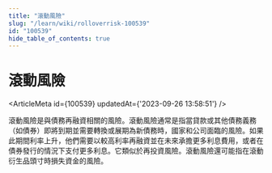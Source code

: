 ```yaml
---
title: "滾動風險"
slug: "/learn/wiki/rolloverrisk-100539"
id: "100539"
hide_table_of_contents: true
---
```



# 滾動風險

<ArticleMeta id={100539} updatedAt={'2023-09-26 13:58:51'} />
<div className='border-solid border-b border-t-0 my-4 border-[var(--ifm-color-gray-300)]' />

滾動風險是與債務再融資相關的風險。滾動風險通常是指當貸款或其他債務義務（如債券）即將到期並需要轉換或展期為新債務時，國家和公司面臨的風險。如果此期間利率上升，他們需要以較高利率再融資並在未來承擔更多利息費用，或者在債券發行的情況下支付更多利息。它類似於再投資風險。滾動風險還可能指在滾動衍生品頭寸時損失資金的風險。
